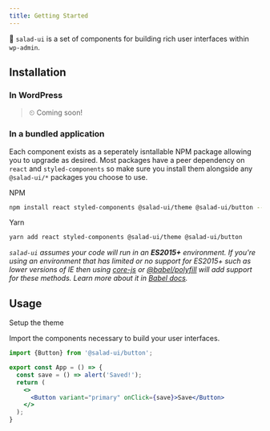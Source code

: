 ```yaml
---
title: Getting Started
---
```


🥗 `salad-ui` is a set of components for building rich user interfaces within `wp-admin`.

## Installation

### In WordPress

> ⏲ Coming soon!

### In a bundled application

Each component exists as a seperately isntallable NPM package allowing you to upgrade as desired. 
Most packages have a peer dependency on `react` and `styled-components` so make sure you install them
alongside any `@salad-ui/*` packages you choose to use.

NPM

```bash
npm install react styled-components @salad-ui/theme @salad-ui/button --save
```

Yarn

```bash
yarn add react styled-components @salad-ui/theme @salad-ui/button
```

_`salad-ui` assumes your code will run in an **ES2015+** environment. If you're using an environment that has limited or no support for ES2015+ such as lower versions of IE then using [core-js](https://github.com/zloirock/core-js) or [@babel/polyfill](https://babeljs.io/docs/en/next/babel-polyfill) will add support for these methods. Learn more about it in [Babel docs](https://babeljs.io/docs/en/next/caveats)._

## Usage

Setup the theme

Import the components necessary to build your user interfaces.

```jsx
import {Button} from '@salad-ui/button';

export const App = () => {
  const save = () => alert('Saved!');
  return (
    <>
      <Button variant="primary" onClick={save}>Save</Button>
    </>  
  );
}

```
